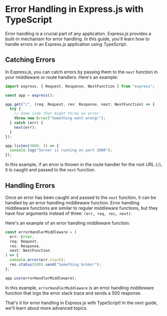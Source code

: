 # Error Handling in Express.js with TypeScript

Error handling is a crucial part of any application. Express.js provides a built-in mechanism for error handling. In this guide, you'll learn how to handle errors in an Express.js application using TypeScript.

## Catching Errors

In Express.js, you can catch errors by passing them to the `next` function in your middleware or route handlers. Here's an example:

```typescript
import express, { Request, Response, NextFunction } from "express";

const app = express();

app.get("/", (req: Request, res: Response, next: NextFunction) => {
  try {
    // Some code that might throw an error
    throw new Error("Something went wrong!");
  } catch (err) {
    next(err);
  }
});

app.listen(3000, () => {
  console.log("Server is running on port 3000");
});
```

In this example, if an error is thrown in the route handler for the root URL (`/`), it is caught and passed to the `next` function.

## Handling Errors

Once an error has been caught and passed to the `next` function, it can be handled by an error handling middleware function. Error handling middleware functions are similar to regular middleware functions, but they have four arguments instead of three: `(err, req, res, next)`.

Here's an example of an error handling middleware function:

```typescript
const errorHandlerMiddleware = (
  err: Error,
  req: Request,
  res: Response,
  next: NextFunction
) => {
  console.error(err.stack);
  res.status(500).send("Something broke!");
};

app.use(errorHandlerMiddleware);
```

In this example, `errorHandlerMiddleware` is an error handling middleware function that logs the error stack trace and sends a 500 response.

That's it for error handling in Express.js with TypeScript! In the next guide, we'll learn about more advanced topics.

```

```

